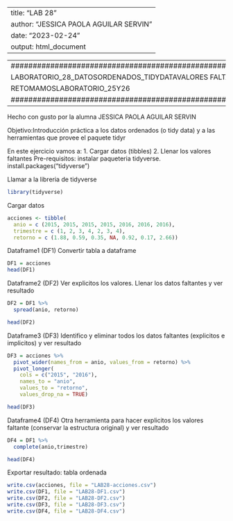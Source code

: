 ---------------------------------------------
title: "LAB 28"
author: "JESSICA PAOLA AGUILAR SERVIN"
date: "2023-02-24"
output: html_document
---------------------------------------------

--------------------------------------------------------------------
####################################################################
LABORATORIO_28_DATOSORDENADOS_TIDYDATAVALORES FALTANTES
RETOMAMOSLABORATORIO_25Y26
####################################################################
--------------------------------------------------------------------
  
Hecho con gusto por la alumna JESSICA PAOLA AGUILAR SERVIN

Objetivo:Introducción práctica a los datos ordenados (o tidy data) y a las herramientas que provee el paquete tidyr

En este ejercicio vamos a:
  1. Cargar datos (tibbles)
  2. Llenar los valores faltantes
  Pre-requisitos: instalar paqueteria tidyverse. install.packages("tidyverse")

Llamar a la libreria de tidyverse
```{r}
library(tidyverse)
```

Cargar datos
```{r}
acciones <- tibble(
  anio = c (2015, 2015, 2015, 2015, 2016, 2016, 2016),
  trimestre = c (1, 2, 3, 4, 2, 3, 4),
  retorno = c (1.88, 0.59, 0.35, NA, 0.92, 0.17, 2.66))
```

Dataframe1 (DF1)
Convertir tabla a dataframe 
```{r}
DF1 = acciones
head(DF1)
```

Dataframe2 (DF2)
Ver explicitos los valores. Llenar los datos faltantes y ver resultado
```{r}
DF2 = DF1 %>%
  spread(anio, retorno)

head(DF2)
```

Dataframe3 (DF3)
Identifico y eliminar todos los datos faltantes (explicitos e implicitos) y ver resultado
```{r}
DF3 = acciones %>%
  pivot_wider(names_from = anio, values_from = retorno) %>% 
  pivot_longer(
    cols = c("2015", "2016"),
    names_to = "anio",
    values_to = "retorno",
    values_drop_na = TRUE)

head(DF3)
```

Dataframe4 (DF4)
Otra herramienta para hacer explicitos los valores faltante (conservar la estructura original) y ver resultado
```{r}
DF4 = DF1 %>% 
  complete(anio,trimestre)

head(DF4)
```

Exportar resultado: tabla ordenada
```{r}
write.csv(acciones, file = "LAB28-acciones.csv")
write.csv(DF1, file = "LAB28-DF1.csv")
write.csv(DF2, file = "LAB28-DF2.csv")
write.csv(DF3, file = "LAB28-DF3.csv")
write.csv(DF4, file = "LAB28-DF4.csv") 
```



